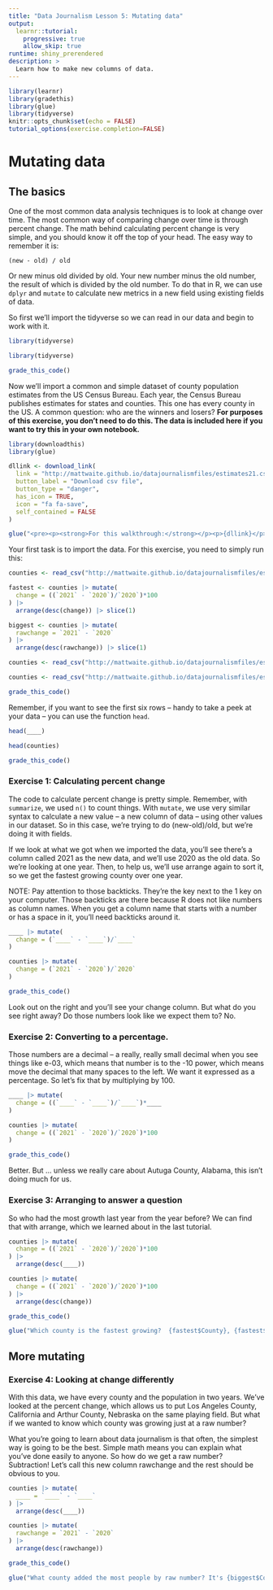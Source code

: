```yaml
---
title: "Data Journalism Lesson 5: Mutating data"
output: 
  learnr::tutorial:
    progressive: true
    allow_skip: true
runtime: shiny_prerendered
description: >
  Learn how to make new columns of data.
---
```


```r
library(learnr)
library(gradethis)
library(glue)
library(tidyverse)
knitr::opts_chunk$set(echo = FALSE)
tutorial_options(exercise.completion=FALSE)
```
# Mutating data

## The basics

One of the most common data analysis techniques is to look at change over time. The most common way of comparing change over time is through percent change. The math behind calculating percent change is very simple, and you should know it off the top of your head. The easy way to remember it is:

`(new - old) / old` 

Or new minus old divided by old. Your new number minus the old number, the result of which is divided by the old number. To do that in R, we can use `dplyr` and `mutate` to calculate new metrics in a new field using existing fields of data. 

So first we'll import the tidyverse so we can read in our data and begin to work with it.

```r
library(tidyverse)
```
```r
library(tidyverse)
```
```r
grade_this_code()
```

Now we'll import a common and simple dataset of county  population estimates from the US Census Bureau. Each year, the Census Bureau publishes estimates for states and counties. This one has every county in the US. A common question: who are the winners and losers?  **For purposes of this exercise, you don't need to do this. The data is included here if you want to try this in your own notebook.**

```r
library(downloadthis)
library(glue)

dllink <- download_link(
  link = "http://mattwaite.github.io/datajournalismfiles/estimates21.csv",
  button_label = "Download csv file",
  button_type = "danger",
  has_icon = TRUE,
  icon = "fa fa-save",
  self_contained = FALSE
)

glue("<pre><p><strong>For this walkthrough:</strong></p><p>{dllink}</p></pre>")

```

Your first task is to import the data. For this exercise, you need to simply run this:

```r
counties <- read_csv("http://mattwaite.github.io/datajournalismfiles/estimates21.csv")

fastest <- counties |> mutate(
  change = ((`2021` - `2020`)/`2020`)*100
) |>
  arrange(desc(change)) |> slice(1)

biggest <- counties |> mutate(
  rawchange = `2021` - `2020`
) |>
  arrange(desc(rawchange)) |> slice(1)
```
```r
counties <- read_csv("http://mattwaite.github.io/datajournalismfiles/estimates21.csv")
```
```r
counties <- read_csv("http://mattwaite.github.io/datajournalismfiles/estimates21.csv")
```
```r
grade_this_code()
```

Remember, if you want to see the first six rows -- handy to take a peek at your data -- you can use the function `head`.

```r
head(____)
```
```r
head(counties)
```
```r
grade_this_code()
```

### Exercise 1: Calculating percent change 

The code to calculate percent change is pretty simple. Remember, with `summarize`, we used `n()` to count things. With `mutate`, we use very similar syntax to calculate a new value -- a new column of data -- using other values in our dataset. So in this case, we're trying to do (new-old)/old, but we're doing it with fields. 

If we look at what we got when we imported the data, you'll see there's a column called 2021 as the new data, and we'll use 2020 as the old data. So we're looking at one year. Then, to help us, we'll use arrange again to sort it, so we get the fastest growing county over one year. 

NOTE: Pay attention to those backticks. They're the key next to the 1 key on your computer. Those backticks are there because R does not like numbers as column names. When you get a column name that starts with a number or has a space in it, you'll need backticks around it. 

```r
____ |> mutate(
  change = (`____` - `____`)/`____`
) 
```
```r
counties |> mutate(
  change = (`2021` - `2020`)/`2020`
) 
```
```r
grade_this_code()
```

Look out on the right and you'll see your change column. But what do you see right away? Do those numbers look like we expect them to? No. 

### Exercise 2: Converting to a percentage.

Those numbers are a decimal -- a really, really small decimal when you see things like e-03, which means that number is to the -10 power, which means move the decimal that many spaces to the left. We want it expressed as a percentage. So let's fix that by multiplying by 100. 

```r
____ |> mutate(
  change = ((`____` - `____`)/`____`)*____
) 
```
```r
counties |> mutate(
  change = ((`2021` - `2020`)/`2020`)*100
) 
```
```r
grade_this_code()
```

Better. But ... unless we really care about Autuga County, Alabama, this isn't doing much for us. 

### Exercise 3: Arranging to answer a question

So who had the most growth last year from the year before? We can find that with arrange, which we learned about in the last tutorial.

```r
counties |> mutate(
  change = ((`2021` - `2020`)/`2020`)*100
) |>
  arrange(desc(____))
```
```r
counties |> mutate(
  change = ((`2021` - `2020`)/`2020`)*100
) |>
  arrange(desc(change))
```
```r
grade_this_code()
```

```r
glue("Which county is the fastest growing?  {fastest$County}, {fastest$State}, which grew {format(fastest$change, digits=1)}% in just one year.")
``` 

## More mutating

### Exercise 4: Looking at change differently

With this data, we have every county and the population in two years. We've looked at the percent change, which allows us to put Los Angeles County, California and Arthur County, Nebraska on the same playing field. But what if we wanted to know which county was growing just at a raw number?

What you're going to learn about data journalism is that often, the simplest way is going to be the best. Simple math means you can explain what you've done easily to anyone. So how do we get a raw number? Subtraction! Let's call this new column rawchange and the rest should be obvious to you.

```r
counties |> mutate(
  ____ = `____` - `____`
) |>
  arrange(desc(____))
```
```r
counties |> mutate(
  rawchange = `2021` - `2020`
) |>
  arrange(desc(rawchange))
```
```r
grade_this_code()
```

```r
glue("What county added the most people by raw number? It's {biggest$County}, {biggest$State} adding {biggest$rawchange} people in one year. Know where that is?")
``` 
